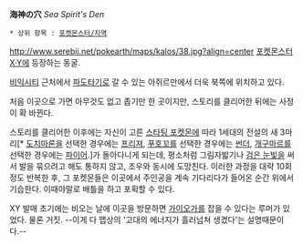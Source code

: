 '''海神の穴''' ''Sea Spirit's Den''
 * 상위 항목 : [[포켓몬스터/지역]]
http://www.serebii.net/pokearth/maps/kalos/38.jpg?align=center
[[포켓몬스터 X·Y]]에 등장하는 동굴. 

[[비익시티]] 근처에서 [[파도타기]]로 갈 수 있는 아쥐르만에서 더욱 북쪽에 위치하고 있다. 

처음 이곳으로 가면 아무것도 없고 좁기만 한 곳이지만, 스토리를 클리어한 뒤에는 사정이 확 바뀐다.

스토리를 클리어한 이후에는 자신이 고른 [[스타팅 포켓몬]]에 따라 1세대의 전설의 새 3마리[* [[도치마론]]을 선택한 경우에는 [[프리져]], [[푸호꼬]]를 선택한 경우에는 [[썬더(포켓몬스터)|썬더]], [[개구마르]]를 선택한 경우에는 [[파이어(포켓몬스터)|파이어]].]가 돌아다니게 되는데, 평소처럼 그림자밟기나 [[검은 눈빛]]을 써서 발을 묶으려고 해도 통하지 않고, 조우와 동시에 도망친다. 이러한 과정을 대략 10회 정도 반복한 후, 그 포켓몬들은 이곳에서 주인공을 계속 기다리다가 들어온 순간 위에서 기습한다. 이때야말로 배틀을 하고 포획할 수 있다.

XY 발매 초기에는 비오는 날에 이곳을 방문하면 [[가이오가]]를 잡을 수 있다는 루머가 있었다. 물론 거짓. --이게 다 맵상의 '고대의 에너지가 흘러넘쳐 생겼다'는 설명때문이다.--
